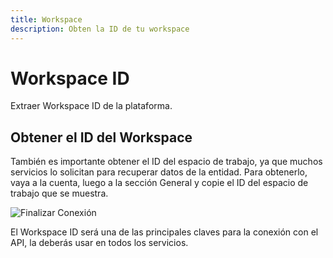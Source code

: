 ```yaml
---
title: Workspace
description: Obten la ID de tu workspace
---
```



# Workspace ID

Extraer Workspace ID de la plataforma.

## Obtener el ID del Workspace

También es importante obtener el ID del espacio de trabajo, ya que muchos servicios lo solicitan para recuperar datos de la entidad. Para obtenerlo, vaya a la cuenta, luego a la sección General y copie el ID del espacio de trabajo que se muestra.

![Finalizar Conexión](../../../assets/developer/work.png)

<Aside type="note" title="Nota">
  El Workspace ID será una de las principales claves para la conexión con el
  API, la deberás usar en todos los servicios.
</Aside>
